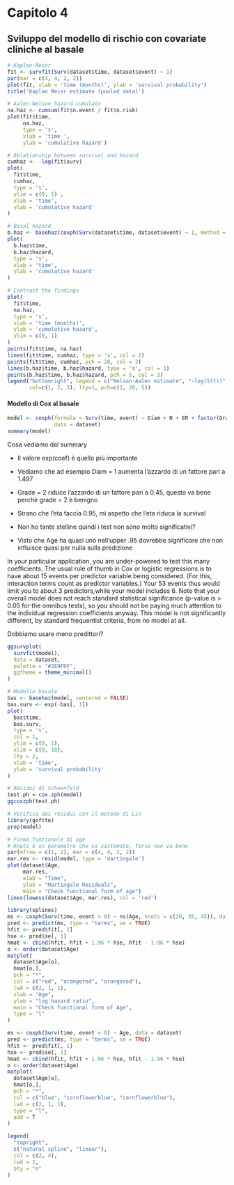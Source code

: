 # Capitolo 4

## Sviluppo del modello di rischio con covariate cliniche al basale

```{r}
# Kaplan-Meier
fit <- survfit(Surv(dataset$time, dataset$event) ~ 1)
par(mar = c(4, 4, 2, 2))
plot(fit, xlab = 'time (months)', ylab = 'survival probability')
title('Kaplan Meier estimate (pooled data)')

```

```{r}
# Aalen-Nelson hazard cumulato
na.haz <- cumsum(fit$n.event / fit$n.risk)
plot(fit$time,
     na.haz,
     type = 's',
     xlab = 'time ',
     ylab = 'cumulative hazard')
```

```{r}
# Relationship between survival and hazard
cumhaz <- -log(fit$surv)
plot(
  fit$time,
  cumhaz,
  type = 's',
  ylim = c(0, 1) ,
  xlab = 'time',
  ylab = 'cumulative hazard'
)
```

```{r}
# Basal hazard
b.haz <- basehaz(coxph(Surv(dataset$time, dataset$event) ~ 1, method = "exact"))
plot(
  b.haz$time,
  b.haz$hazard,
  type = 's',
  xlab = 'time',
  ylab = 'cumulative hazard'
)
```

```{r}
# Contrast the findings
plot(
  fit$time,
  na.haz,
  type = 's',
  xlab = 'time (months)',
  ylab = 'cumulative hazard',
  ylim = c(0, 1)
)
points(fit$time, na.haz)
lines(fit$time, cumhaz, type = 's', col = 2)
points(fit$time, cumhaz, pch = 20, col = 2)
lines(b.haz$time, b.haz$hazard, type = 's', col = 3)
points(b.haz$time, b.haz$hazard, pch = 5, col = 3)
legend("bottomright", legend = c("Nelson-Aalen estimate", "-log(S(t))", "Baseline hazard from Cox"),
       col=c(1, 2, 3), lty=1, pch=c(1, 20, 5))
```
#### Modello di Cox al basale
```{r}
model <- coxph(formula = Surv(time, event) ~ Diam + N + ER + factor(Grade) + Age,
               data = dataset)
summary(model)
```

Cosa vediamo dal summary

- Il valore exp(coef) è quello più importante

- Vediamo che ad esempio Diam = 1 aumenta l'azzardo di un fattore pari a 1.497 

- Grade = 2 riduce l'azzardo di un fattore pari a 0.45, questo va bene perchè grade = 2 è benigno

- Strano che l'eta faccia 0.95, mi aspetto che l'eta riduca la survival 

- Non ho tante stelline quindi i test non sono molto significativi?

- Visto che Age ha quasi uno nell'upper .95 dovrebbe significare che non influisce quasi per nulla sulla predizione

In your particular application, you are under-powered to test this many coefficients. 
The usual rule of thumb in Cox or logistic regressions is to have about 15 events per predictor variable being considered. 
(For this, interaction terms count as predictor variables.) Your 53 events thus would limit you to about 3 predictors,while your model includes 6. Note that your overall model does not reach standard statistical significance 
(p-value is > 0.05 for the omnibus tests), so you should not be paying much attention to the individual regression coefficients anyway. 
This model is not significantly different, by standard frequentist criteria, from no model at all.

Dobbiamo usare meno predittori?

```{r}
ggsurvplot(
  survfit(model),
  data = dataset,
  palette = "#2E9FDF",
  ggtheme = theme_minimal()
)
```

```{r}
# Modello basale
bas <- basehaz(model, centered = FALSE)
bas.surv <- exp(-bas[, 1])
plot(
  bas$time,
  bas.surv,
  type = 's',
  col = 1,
  ylim = c(0, 1),
  xlim = c(0, 18),
  lty = 2,
  xlab = 'time',
  ylab = 'survival probability'
)
```

```{r}
# Residui di Schoenfeld
test.ph = cox.zph(model)
ggcoxzph(test.ph)
```

```{r}
# Verifica dei residui con il metodo di Lin
library(goftte)
prop(model)
```

```{r}
# Forma funzionale di age 
# Knots è un parametro che va sistemato, forse non va bene
par(mfrow = c(1, 2), mar = c(4, 4, 2, 2))
mar.res <- resid(model, type = 'martingale')
plot(dataset$Age,
     mar.res,
     xlab = "Time",
     ylab = "Martingale Residuals",
     main = "Check functional form of age")
lines(lowess(dataset$Age, mar.res), col = 'red')

library(splines)
ms <- coxph(Surv(time, event > 0) ~ ns(Age, knots = c(20, 35, 45)), data = dataset)
pred <- predict(ms, type = "terms", se = TRUE)
hfit <- pred$fit[, 1]
hse <- pred$se[, 1]
hmat <- cbind(hfit, hfit + 1.96 * hse, hfit - 1.96 * hse)
o <- order(dataset$Age)
matplot(
  dataset$Age[o],
  hmat[o,],
  pch = "*",
  col = c("red", "orangered", "orangered"),
  lwd = c(2, 1, 1),
  xlab = "Age",
  ylab = "log hazard ratio",
  main = "Check functional form of Age",
  type = "l"
)

ms <- coxph(Surv(time, event > 0) ~ Age, data = dataset)
pred <- predict(ms, type = "terms", se = TRUE)
hfit <- pred$fit[, 1]
hse <- pred$se[, 1]
hmat <- cbind(hfit, hfit + 1.96 * hse, hfit - 1.96 * hse)
o <- order(dataset$Age)
matplot(
  dataset$Age[o],
  hmat[o,],
  pch = "*",
  col = c("blue", "cornflowerblue", "cornflowerblue"),
  lwd = c(2, 1, 1),
  type = "l",
  add = T
)

legend(
  "topright",
  c("natural spline", "linear"),
  col = c(2, 4),
  lwd = 2,
  bty = "n"
)
```
